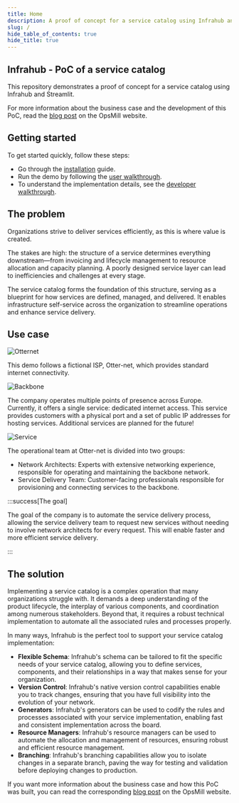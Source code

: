```yaml
---
title: Home
description: A proof of concept for a service catalog using Infrahub and Streamlit.
slug: /
hide_table_of_contents: true
hide_title: true
---
```



## Infrahub - PoC of a service catalog

This repository demonstrates a proof of concept for a service catalog using Infrahub and Streamlit.

<center>
  <VideoPlayer url='https://youtu.be/FbM9XA38wDk?si=8_lGl5zefZy9v7AM' light />
</center>

For more information about the business case and the development of this PoC, read the [blog post](https://opsmill.com/blog/how-to-turn-your-source-of-truth-into-a-service-factory/) on the OpsMill website.

<ReferenceLink title="Blog post" url="https://opsmill.com/blog/how-to-turn-your-source-of-truth-into-a-service-factory/" openInNewTab/>

## Getting started

To get started quickly, follow these steps:
- Go through the [installation](./getting-started/installation) guide.
- Run the demo by following the [user walkthrough](./getting-started/user-walkthrough).
- To understand the implementation details, see the [developer walkthrough](./getting-started/developer-walkthrough).

## The problem

Organizations strive to deliver services efficiently, as this is where value is created.

The stakes are high: the structure of a service determines everything downstream—from invoicing and lifecycle management to resource allocation and capacity planning. A poorly designed service layer can lead to inefficiencies and challenges at every stage.

The service catalog forms the foundation of this structure, serving as a blueprint for how services are defined, managed, and delivered. It enables infrastructure self-service across the organization to streamline operations and enhance service delivery.

## Use case

![Otternet](./media/otternet.png)

This demo follows a fictional ISP, Otter-net, which provides standard internet connectivity.

![Backbone](./media/network-backbone.png)

The company operates multiple points of presence across Europe. Currently, it offers a single service: dedicated internet access. This service provides customers with a physical port and a set of public IP addresses for hosting services. Additional services are planned for the future!

![Service](./media/network-customer-service.png)

The operational team at Otter-net is divided into two groups:

- Network Architects: Experts with extensive networking experience, responsible for operating and maintaining the backbone network.
- Service Delivery Team: Customer-facing professionals responsible for provisioning and connecting services to the backbone.

:::success[The goal]

The goal of the company is to automate the service delivery process, allowing the service delivery team to request new services without needing to involve network architects for every request. This will enable faster and more efficient service delivery.

:::

## The solution

Implementing a service catalog is a complex operation that many organizations struggle with. It demands a deep understanding of the product lifecycle, the interplay of various components, and coordination among numerous stakeholders. Beyond that, it requires a robust technical implementation to automate all the associated rules and processes properly.

In many ways, Infrahub is the perfect tool to support your service catalog implementation:
- **Flexible Schema**: Infrahub's schema can be tailored to fit the specific needs of your service catalog, allowing you to define services, components, and their relationships in a way that makes sense for your organization.
- **Version Control**: Infrahub's native version control capabilities enable you to track changes, ensuring that you have full visibility into the evolution of your network.
- **Generators**: Infrahub's generators can be used to codify the rules and processes associated with your service implementation, enabling fast and consistent implementation across the board.
- **Resource Managers**: Infrahub's resource managers can be used to automate the allocation and management of resources, ensuring robust and efficient resource management.
- **Branching**: Infrahub's branching capabilities allow you to isolate changes in a separate branch, paving the way for testing and validation before deploying changes to production.

If you want more information about the business case and how this PoC was built, you can read the corresponding [blog post](https://opsmill.com/blog/how-to-turn-your-source-of-truth-into-a-service-factory/) on the OpsMill website.

<ReferenceLink title="Blog post" url="https://opsmill.com/blog/how-to-turn-your-source-of-truth-into-a-service-factory/" openInNewTab/>
